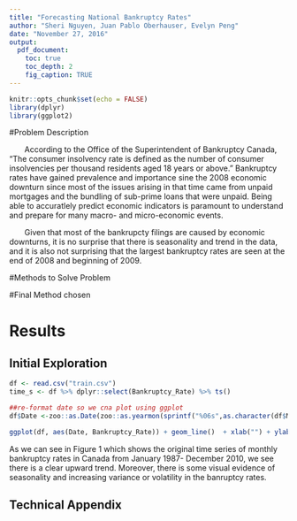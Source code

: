 ```yaml
---
title: "Forecasting National Bankruptcy Rates"
author: "Sheri Nguyen, Juan Pablo Oberhauser, Evelyn Peng"
date: "November 27, 2016"
output:
  pdf_document:
    toc: true
    toc_depth: 2
    fig_caption: TRUE
---
```


```r
knitr::opts_chunk$set(echo = FALSE)
library(dplyr)
library(ggplot2)
```


#Problem Description

&nbsp;&nbsp;&nbsp;&nbsp;&nbsp;&nbsp; According to the Office of the Superintendent of Bankruptcy Canada, "The consumer insolvency rate is defined as the number of consumer insolvencies per thousand residents aged 18 years or above." Bankruptcy rates have gained prevalence and importance sine the 2008 economic downturn since most of the issues arising in that time came from unpaid mortgages and the bundling of sub-prime loans that were unpaid. Being able to accuratlely predict economic indicators is paramount to understand and prepare for many macro- and micro-economic events. 



&nbsp;&nbsp;&nbsp;&nbsp;&nbsp;&nbsp; Given that most of the bankrupcty filings are caused by economic downturns, it is no surprise that there is seasonality and trend in the data, and it is also not surprising that the largest bankruptcy rates are seen at the end of 2008 and beginning of 2009. 




#Methods to Solve Problem

#Final Method chosen 

# Results



## Initial Exploration
```r
df <- read.csv("train.csv")
time_s <- df %>% dplyr::select(Bankruptcy_Rate) %>% ts()
```

```r
##re-format date so we cna plot using ggplot
df$Date <-zoo::as.Date(zoo::as.yearmon(sprintf("%06s",as.character(df$Month)), "%m%Y"))
```


```r
ggplot(df, aes(Date, Bankruptcy_Rate)) + geom_line()  + xlab("") + ylab("Bankruptcy Rates") + ggtitle("Canadian Bankruptcy Rates ") + geom_line(aes(Date, Unemployment_Rate))
```


As we can see in Figure 1 which shows the original time series of monthly bankruptcy rates in Canada from January 1987- December 2010, we see there is a clear upward trend. Moreover, there is some visual evidence of seasonality and increasing variance or volatility in the banruptcy rates. 


## Technical Appendix